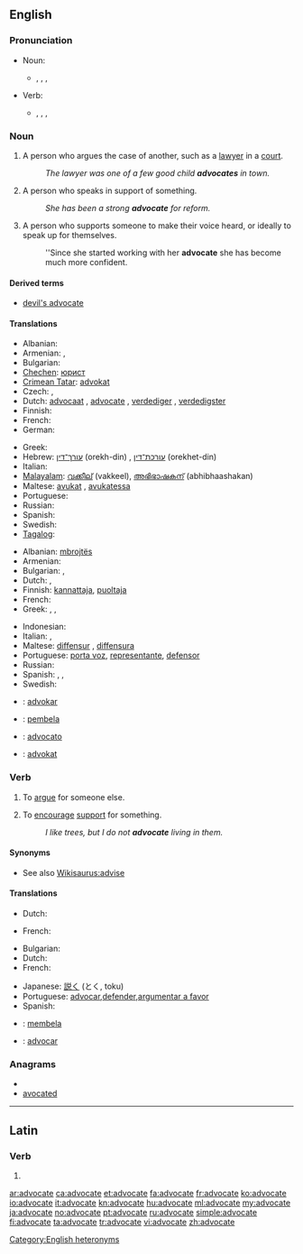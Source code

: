 ==English==

===Pronunciation===
* Noun:
** {{enPR|ăd'vəkət}}, {{IPA|/ˈædvəkət/}}, {{SAMPA|/"{dv@k@t/}}, {{audio|en-us-advocate-noun.ogg|Audio (US)}}
* Verb:
** {{enPR|ăd'vəkāt}}, {{IPA|/ˈædvəkeɪt/}}, {{SAMPA|/"{dv@keIt/}}, {{audio|en-us-advocate-verb.ogg|Audio (US)}}

===Noun===
{{en-noun}}

# A person who argues the case of another, such as a [[lawyer]] in a [[court]].
#: ''The lawyer was one of a few good child '''advocates''' in town.''
# A person who speaks in support of something.
#: ''She has been a strong '''advocate''' for reform.''
# A person who supports someone to make their voice heard, or ideally to speak up for themselves.
#: ''Since she started working with her '''advocate''' she has become much more confident.

====Derived terms====
* [[devil's advocate]]

====Translations====
{{trans-top|person who argues the case of another}}
* Albanian: {{t+|sq|avokat|xs=Albanian}}
* Armenian: {{t-|hy|փաստաբան|tr=p’astaban}},  {{t|hy|իրավաբան|tr=iravaban}}
* Bulgarian: {{t+|bg|адвокат}}
* [[Chechen]]: [[юрист]]
* [[Crimean Tatar]]: [[advokat#Crimean Tatar|advokat]]
* Czech: {{t-|cs|obhájce|m}}, {{t-|cs|advokát|m}}
* Dutch: [[advocaat]] {{m}}, [[advocate]] {{f}}, [[verdediger]] {{m}}, [[verdedigster]] {{m}}
* Finnish: {{t+|fi|asianajaja}}
* French: {{t+|fr|avocat|m}}
* German: {{t+|de|Rechtsanwalt}}
{{trans-mid}}
* Greek: {{t+|el|συνήγορος|m|f|tr=synígoros}}
* Hebrew: [[עורך־דין]] (orekh-din) {{m}}, [[עורכת־דין]] (orekhet-din) {{f}}
* Italian: {{t+|it|avvocato}}
* [[Malayalam]]: [[വക്കീല്]] (vakkeel), [[അഭിഭാഷകന്]] (abhibhaashakan)
* Maltese: [[avukat]] {{m}}, [[avukatessa]] {{f}}
* Portuguese: {{t+|pt|advogado}}
* Russian: {{t+|ru|адвокат|m}}
* Spanish: {{t+|es|abogado}}
* Swedish: {{t+|sv|advokat}}
* [[Tagalog]]: {{t+|tl|abogado|xs=Tagalog}}
{{trans-bottom}}

{{trans-top|person who speaks in support of something}}
* Albanian: [[mbrojtës]]
* Armenian: {{t|hy|կողմնակից|tr=koġmnakic’}}
* Bulgarian: {{t+|bg|защитник}},  {{t|bg|поддръжник}}
* Dutch: {{t+|nl|voorstander}}, {{t-|nl|verdediger}}
* Finnish: [[kannattaja]], [[puoltaja]]
* French: {{t+|fr|porte-parole|m}}
* Greek: {{t|el|υπερασπιστής|m|tr=yperaspistís}},  {{t|el|υπέρμαχος|m|f|tr=ypérmachos}},  {{t|el|υποστηρικτής|m|tr=ypostiriktís}}
{{trans-mid}}
* Indonesian: {{t|id|pembela|xs=Indonesian}}
* Italian: {{t-|it|sostenitore|m}}, {{t-|it|sostenitrice|f}}
* Maltese: [[diffensur]] {{m}}, [[diffensura]] {{f}}
* Portuguese: [[porta voz]], [[representante]], [[defensor]]
* Russian: {{t+|ru|сторонник|m}}
* Spanish: {{t-|es|portavoz}}, {{t-|es|representante}}, {{t-|es|vocero}}
* Swedish: {{t+|sv|förespråka}}
{{trans-bottom}}

{{checktrans-top}}
* {{ttbc|Ido}}: [[advokar]]
* {{ttbc|Indonesian}}: [[bela|pembela]]
* {{ttbc|Interlingua}}: [[advocato]]
* {{ttbc|no}}: [[advokat]]

{{trans-bottom}}

===Verb===
{{en-verb|advocat|ing}}

# {{transitive}} To [[argue]] for someone else.
# {{transitive}} To [[encourage]] [[support]] for something.
#: ''I like trees, but I do not '''advocate''' living in them.''

====Synonyms====
* See also [[Wikisaurus:advise]]

====Translations====
{{trans-top|argue for}}
* Dutch: {{t+|nl|bepleiten}}
{{trans-mid}}
* French: {{t+|fr|plaider}}
{{trans-bottom}}

{{trans-top|encourage support for}}
* Bulgarian: {{t|bg|застъпвам се за}}
* Dutch: {{t+|nl|aanbevelen}}
* French: {{t+|fr|préconiser}}
{{trans-mid}}
* Japanese: [[説く]] (とく, toku)
* Portuguese: [[advocar]],[[defender]],[[argumentar a favor]]
* Spanish: {{t+|es|abogar}}
{{trans-bottom}}

{{checktrans-top}}
* {{ttbc|Indonesian}}: [[bela|membela]]
* {{ttbc|Interlingua}}: [[advocar]]
{{trans-bottom}}

===Anagrams===
* {{alphagram|aacdeotv}}
* [[avocated#English|avocated]]

[[Category:English heteronyms]]

----

==Latin==

===Verb===
{{la-verb-form|advocāte}}

# {{conjugation of|advoco|advocō|1|p|pres|act|imp|lang=la}}

[[ar:advocate]]
[[ca:advocate]]
[[et:advocate]]
[[fa:advocate]]
[[fr:advocate]]
[[ko:advocate]]
[[io:advocate]]
[[it:advocate]]
[[kn:advocate]]
[[hu:advocate]]
[[ml:advocate]]
[[my:advocate]]
[[ja:advocate]]
[[no:advocate]]
[[pt:advocate]]
[[ru:advocate]]
[[simple:advocate]]
[[fi:advocate]]
[[ta:advocate]]
[[tr:advocate]]
[[vi:advocate]]
[[zh:advocate]]